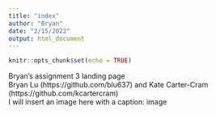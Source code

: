 ```yaml
---
title: "index"
author: "Bryan"
date: "2/15/2022"
output: html_document
---
```


```r
knitr::opts_chunk$set(echo = TRUE)
```

Bryan's assignment 3 landing page
<br>
Bryan Lu (https://github.com/blu637) and Kate Carter-Cram (https://github.com/kcartercram)
<br>
I will insert an image here with a caption: image




